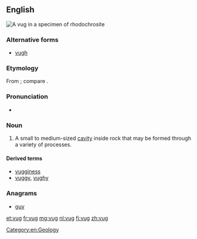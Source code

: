 ==English==
[[File:Rhodochrosite-238927.jpg|thumb|A vug in a specimen of [[rhodochrosite]]]]
{{wikipedia}}

===Alternative forms===
* [[vugh]]

===Etymology===
From {{etyl|kw|en}} {{term|vooga||cave|lang=kw}}; compare {{term|fogou|lang=en}}.

===Pronunciation===
* {{IPA|/vʌɡ/|lang=en}}

===Noun===
{{en-noun}}

# A small to medium-sized [[cavity]] inside rock that may be formed through a variety of processes.

====Derived terms====
* [[vugginess]]
* [[vuggy]], [[vughy]]

===Anagrams===
* [[guv#English|guv]]

[[Category:en:Geology]]

[[et:vug]]
[[fr:vug]]
[[mg:vug]]
[[nl:vug]]
[[fi:vug]]
[[zh:vug]]